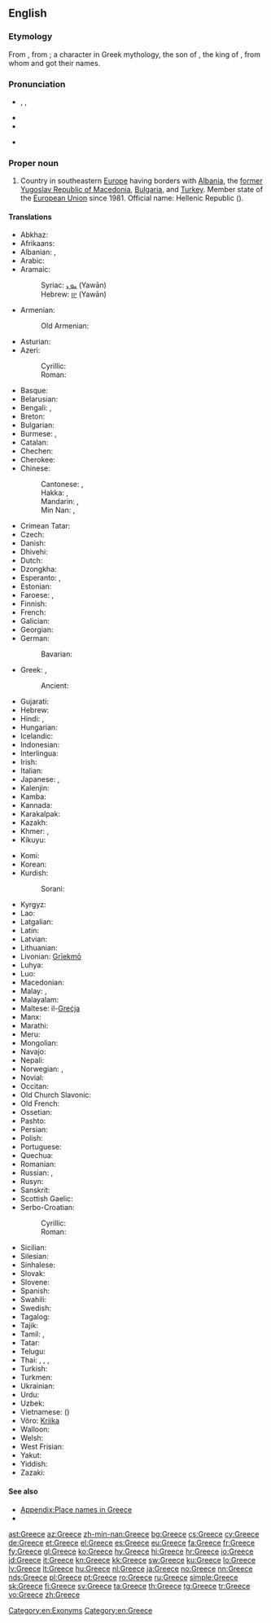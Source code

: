 {{also|greece}}
==English==
{{wikipedia}}

===Etymology===
From {{etyl|la}} {{term|Graecia|lang=la}}, from {{etyl|grc}} {{term|Γραικός|tr=Graikos|sc=polytonic|lang=grc}}; a character in Greek mythology, the son of {{w|Thessalos}}, the king of {{w|Phthia}}, from whom {{term|Ἑλλάς|tr=Hellas|sc=polytonic|lang=grc||Greece}} and {{term|Ἕλληνες|tr=Hellēnes||the Greeks|sc=polytonic|lang=grc}} got their names.

===Pronunciation===
* {{enPR|grēs}}, {{IPA|/ɡɹiːs/}}, {{X-SAMPA|/gri:s/}}
* {{audio|en-us-Greece.ogg|Audio (US)}}
* {{rhymes|iːs}}
* {{homophones|grease}} {{qualifier|in some accents}}<!--some accents pronounce this word /gri:z/ for the verb-->

===Proper noun===
{{en-proper noun}}

# Country in southeastern [[Europe]] having borders with [[Albania]], the [[former Yugoslav Republic of Macedonia]], [[Bulgaria]], and [[Turkey]]. Member state of the [[European Union]] since 1981. Official name: Hellenic Republic ({{Grek|[[Ελληνική Δημοκρατία]]}}).

====Translations====
{{trans-top|Country in Southeastern Europe}}
* Abkhaz: {{t-|ab|Барзентәыла|tr=Barzent°yla|sc=Cyrl}}
* Afrikaans: {{t-|af|Griekeland}}
* Albanian: {{t+|sq|Greqia|f}}, {{t-|sq|Greqi|f}}
* Arabic: {{t-|ar|اليونان|m|tr=al-yunaan}}
* Aramaic:
*: Syriac: [[ܝܘܢ]] (Yawān)
*: Hebrew: [[יון]] (Yawān)
* Armenian: {{t+|hy|Հունաստան|tr=Hunastan}}
*: Old Armenian: {{tø|xcl|Յունաստան|tr=Yunastan|sc=Armn}}
* Asturian: {{t+|ast|Grecia|f}}
* Azeri:
*: Cyrillic: {{t-|az|Јунаныстан|sc=Cyrl}}
*: Roman: {{t+|az|Yunanıstan}}
* Basque: {{t+|eu|Grezia}}
* Belarusian: {{t-|be|Грэцыя|f|tr=Hrécyja}}
* Bengali: {{t-|bn|গ্রিস|tr=gris}}, {{t-|bn|গ্রীস|tr=gris|sc=Beng}}
* Breton: {{t-|br|Gres}}
* Bulgarian: {{t+|bg|Гърция|f|tr=Gǎ̀rcija}}
* Burmese: {{t-|my|ဂရိနိုင်ငံ|tr=gáẏí nuiṅ‘ṅaṃ|sc=Mymr}}, {{t-|my|ဂရိ|tr=gáẏí|sc=Mymr}}
* Catalan: {{t+|ca|Grècia|f}}
* Chechen: {{tø|ce|Гlайрхойн}}
* Cherokee: {{t-|chr|ᎪᎢ|tr=Goi|sc=Cher}}
* Chinese:
*: Cantonese: {{tø|yue|希臘}}, {{tø|yue|希腊|tr=hei1 laap6}}
*: Hakka: {{tø|hak|希臘|sc=Hans}}, {{tø|hak|希腊|tr=Hî-lia̍p|sc=Hans}}
*: Mandarin: {{t-|cmn|希臘|sc=Hani}}, {{t-|cmn|希腊|tr=Xīlà|sc=Hani}}
*: Min Nan: {{t-|nan|希臘|sc=Hans}}, {{t-|nan|希腊|tr=Hi-lia̍p|sc=Hans}}
* Crimean Tatar: {{tø|crh|Yunanistan}}
* Czech: {{t+|cs|Řecko|n}}
* Danish: {{t+|da|Grækenland}}
* Dhivehi: {{t-|dv|ޔޫނާން|sc=Thaa}}
* Dutch: {{t+|nl|Griekenland}}
* Dzongkha: {{t-|dz|གིརིསི|tr=girisi|sc=Tibt}}
* Esperanto: {{t-|eo|Grekio}}, {{t-|eo|Greklando}}
* Estonian: {{t+|et|Kreeka}}
* Faroese: {{t-|fo|Grikkaland|n}}, {{t-|fo|Grikkland|n}}
* Finnish: {{t+|fi|Kreikka}}
* French: {{t+|fr|Grèce|f}}
* Galician: {{t+|gl|Grecia|f}}
* Georgian: {{t-|ka|საბერძნეთი|tr=saberdznet'i|sc=Geor}}
* German: {{t+|de|Griechenland|n}}
*: Bavarian: {{tø|bar|Griachaland}}
* Greek: {{t+|el|Ελλάδα|f|tr=Elláda}} {{qualifier|[[demotic]]}}, {{t+|el|Ελλάς|f|tr=Ellás}} {{qualifier|[[Katharevousa|katharevousa]]; official}}
*: Ancient: {{tø|grc|Ἑλλάς|f|tr=Ellás|sc=polytonic}}
* Gujarati: {{t-|gu|ગ્રીસ|tr=grīs|sc=Gujr}}
* Hebrew: {{t+|he|יוון|f|tr=yaván}}
* Hindi: {{t+|hi|ग्रीस|tr=grīs}}, {{t+|hi|यूनान|tr=yūnān}}
* Hungarian: {{t+|hu|Görögország}}
* Icelandic: {{t+|is|Grikkland|n}}
* Indonesian: {{t-|id|Yunani}}
* Interlingua: {{t-|ia|Grecia}}
* Irish: {{t+|ga|Gréig|f|alt=An Ghréig}}
* Italian: {{t+|it|Grecia|f}}
* Japanese: {{t+|ja|ギリシャ|tr=Girisha}}, {{t+|ja|ギリシア|tr=Girishia}}
* Kalenjin: {{tø|kln|Greece}}
* Kamba: {{tø|kam|Greece}}
* Kannada: {{t+|kn|ಗ್ರೀಸ್|tr=grīs|sc=Knda}}
* Karakalpak: {{tø|kaa|Gretsiya}}
* Kazakh: {{t|kk|Грекия|tr=Grekiya|sc=Cyrl}}
* Khmer: {{t-|km|ប្រទេសក្រិក|tr=prɑteih krəc|sc=Khmr}}, {{t-|km|ក្រិក|tr=krəc|sc=Khmr}}
* Kikuyu: {{tø|ki|Greece}}
{{trans-mid}}
* Komi: {{tø|kv|Эллада|tr=Ellada}}
* Korean: {{t+|ko|그리스|tr=Geuriseu|sc=Hang}}
* Kurdish:
*: Sorani: {{t-|ku|یونان|tr=Yunan|sc=ku-Arab}}
* Kyrgyz: {{t-|ky|Греция|tr=Gretsiya|sc=Cyrl}}
* Lao: {{t+|lo|ເກຣັກ|tr=klek|sc=Laoo}}
* Latgalian: {{tø|ltg|Grekeja|f}}
* Latin: {{t+|la|Graecia|f}}
* Latvian: {{t+|lv|Grieķija|f}}
* Lithuanian: {{t+|lt|Graikija|f}}
* Livonian: [[Grīekmō]]
* Luhya: {{tø|luy|Greece}}
* Luo: {{tø|luo|Greece}}
* Macedonian: {{t+|mk|Грција|f|tr=G'rcija}}
* Malay: {{t-|ms|Greece}}, {{t-|ms|Yunani}}
* Malayalam: {{t+|ml|ഗ്രീസ്|tr=grīs|sc=Mlym}}
* Maltese: il-[[Greċja]]
* Manx: {{t-|gv|Greag|f|alt=Yn Ghreag}}
* Marathi: {{t-|mr|ग्रीस|tr=grīs|sc=Deva}}
* Meru: {{tø|mer|Greece}}
* Mongolian: {{t+|mn|Грек|tr=Grek|sc=Cyrl}}
* Navajo: {{tø|nv|Gwíík Dineʼé bikéyah}}
* Nepali: {{t-|ne|ग्रीस|tr=grīs|sc=Deva}}
* Norwegian: {{t+|no|Hellas}}, {{t-|no|Grekenland}}
* Novial: {{tø|nov|Grekia}}
* Occitan: {{t+|oc|Grècia|f}}
* Old Church Slavonic: {{tø|cu|Грьци|p|sc=Cyrs}}
* Old French: {{tø|fro|Grece|f}}
* Ossetian: {{tø|os|Грекъ|tr=Grekʼ|sc=Cyrl}}
* Pashto: {{t-|ps|يونان|tr=Yunân|sc=ps-Arab}}
* Persian: {{t+|fa|یونان|tr=Yunân}}
* Polish: {{t+|pl|Grecja|f}}
* Portuguese: {{t+|pt|Grécia|f}}
* Quechua: {{t-|qu|Grisya}}
* Romanian: {{t+|ro|Grecia|f}}
* Russian: {{t+|ru|Греция|f|tr=Grécija}}, {{qualifier|poetic}} {{t-|ru|Эллада|f|tr=Elláda}}
* Rusyn: {{tø|rue|Ґреція|f|tr=Grécija}}
* Sanskrit: {{t-|sa|यवनदेशः|tr=yavanadeśaḥ|sc=Deva}}
* Scottish Gaelic: {{t-|gd|A' Ghrèig}}{{f}}
* Serbo-Croatian:
*: Cyrillic: {{t-|sh|Грчка|f|sc=Cyrl}}
*: Roman: {{t-|sh|Grčka|f}}
* Sicilian: {{t-|scn|Grecia|f}}
* Silesian: {{tø|szl|Grecyjo|f}}
* Sinhalese: {{t-|si|ග්‍රීසිය|tr=grīsiya|sc=Sinh}}
* Slovak: {{t-|sk|Grécko|n}}
* Slovene: {{t+|sl|Grčija|alt=Gŕčija|f}}
* Spanish: {{t+|es|Grecia|f}}
* Swahili: {{t+|sw|Ugiriki}}
* Swedish: {{t+|sv|Grekland}}
* Tagalog: {{t-|tl|Gresya}}
* Tajik: {{t+|tg|Юнон|tr=Yunon|sc=Cyrl}}
* Tamil: {{t-|ta|கிரேக்க நாடு|tr=kirēkka nāṭu|sc=Taml}}, {{t-|ta|கிரீஸ்|tr=kirīs|sc=Taml}}
* Tatar: {{t-|tt|Греция|tr=Gretsiya|sc=Cyrl}}
* Telugu: {{t+|te|గ్రీస్|tr=grīs|sc=Telu}}
* Thai: {{t+|th|กรีซ|tr=grèet}}, {{t-|th|กรีก|tr=grèek}}, {{t-|th|ประเทศกรีซ|tr=bpràtêt grèet}}, {{t-|th|ประเทศกรีก|tr=bpràtêt grèek}}
* Turkish: {{t+|tr|Yunanistan}}
* Turkmen: {{t-|tk|Gresiýa}}
* Ukrainian: {{t+|uk|Греція|f|tr=Hrécija}}
* Urdu: {{t-|ur|یونان|tr=yūnān}}
* Uzbek: {{t-|uz|Yunoniston}}
* Vietnamese: {{t-|vi|Hy Lạp}} ({{t-|vi|希臘|sc=Hani}})
* Võro: [[Kriika]]
* Walloon: {{t-|wa|Grece}}
* Welsh: {{t+|cy|Groeg|f}}
* West Frisian: {{t+|fy|Grikelân}}
* Yakut: {{tø|sah|Греция|tr=Gretzija|sc=Cyrl}}
* Yiddish: {{t-|yi|גריכנלאַנד|n|tr=grikhnland|sc=Hebr}}
* Zazaki: {{qualifier|Southern Zazaki}} {{tø|zza|Yunanıstan}}
{{trans-bottom}}

====See also====
* [[Appendix:Place names in Greece]]
* {{list:countries of Europe/en}}

[[Category:en:Exonyms]]
[[Category:en:Greece]]

[[ast:Greece]]
[[az:Greece]]
[[zh-min-nan:Greece]]
[[bg:Greece]]
[[cs:Greece]]
[[cy:Greece]]
[[de:Greece]]
[[et:Greece]]
[[el:Greece]]
[[es:Greece]]
[[eu:Greece]]
[[fa:Greece]]
[[fr:Greece]]
[[fy:Greece]]
[[gl:Greece]]
[[ko:Greece]]
[[hy:Greece]]
[[hi:Greece]]
[[hr:Greece]]
[[io:Greece]]
[[id:Greece]]
[[it:Greece]]
[[kn:Greece]]
[[kk:Greece]]
[[sw:Greece]]
[[ku:Greece]]
[[lo:Greece]]
[[lv:Greece]]
[[lt:Greece]]
[[hu:Greece]]
[[nl:Greece]]
[[ja:Greece]]
[[no:Greece]]
[[nn:Greece]]
[[nds:Greece]]
[[pl:Greece]]
[[pt:Greece]]
[[ro:Greece]]
[[ru:Greece]]
[[simple:Greece]]
[[sk:Greece]]
[[fi:Greece]]
[[sv:Greece]]
[[ta:Greece]]
[[th:Greece]]
[[tg:Greece]]
[[tr:Greece]]
[[vo:Greece]]
[[zh:Greece]]
